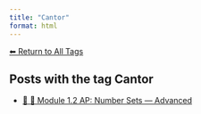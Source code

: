 ```yaml
---
title: "Cantor"
format: html
---
```


[⬅ Return to All Tags](../tags.qmd)

## Posts with the tag **Cantor**

- [🧠 🔢 Module 1.2 AP: Number Sets — Advanced](/posts/courses/mathematics/calculus/module-1/1.2-sets-AP.html)
